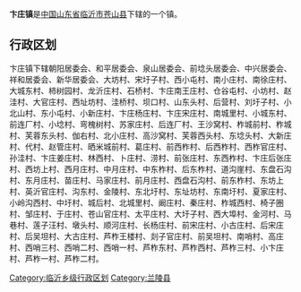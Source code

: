 '''卞庄镇'''是[[中华人民共和国|中国]][[山东省|山东省]][[临沂市|临沂市]][[苍山县|苍山县]]下辖的一个镇。

== 行政区划 ==

卞庄镇下辖朝阳居委会、和平居委会、泉山居委会、前埝头居委会、中兴居委会、祥和居委会、新华居委会、大坊村、宋圩子村、西小屯村、南小庄村、南徐庄村、大城东村、柿树园村、龙沂庄村、石桥村、卞庄南王庄村、仓谷屯村、小坊村、赵洼村、大官庄村、西址坊村、洼桥村、坝口村、山东头村、后营村、刘圩子村、小北山村、东小屯村、小新庄村、卞庄杨庄村、卞庄宋庄村、南城里村、小城东村、前连厂村、小埝村、弯槐树村、苏家庄村、后连厂村、王沙窝村、柞城前村、柞城村、芙蓉东头村、伽右村、北小庄村、高沙窝村、芙蓉西头村、东埝头村、大新庄村、代村、赵管庄村、晒米城前村、葛庄村、前西柞村、后西柞村、西柞官庄村、孙洼村、卞庄姜庄村、林西村、卜庄村、涝村、前张庄村、东西柞村、卞庄后张庄村、西坊上村、西月庄村、中月庄村、中东柞村、后东柞村、道沟崖村、东盘石沟村、东月庄村、苗庄村、马家庄村、前月庄村、西盘石沟村、前东柞村、东坊上村、英沂官庄村、沟东村、金陵村、东北圩村、东址坊村、东南圩村、夏家庄村、小岭沟西村、中圩村、城后村、北城里村、阚庄村、秦庄村、柞城西村、椅子圈村、邹庄村、于庄村、苍山官庄村、太平庄村、大圩子村、西大埠村、金河村、马巷村、莲子汪村、墩头村、顺河庄村、长杨庄村、前宋庄村、小古庄村、后宋庄村、后吴坦村、大古庄村、芦柞王楼村、剡子官庄村、前吴坦村、南哨村、高庄村、西哨三村、西哨二村、西哨一村、芦柞东村、芦柞西村、芦柞三村、小卞庄村、芦柞一村、芦柞二村。

{{山东小作品}}
{{苍山县行政区划}}

[[Category:临沂乡级行政区划|Category:临沂乡级行政区划]]
[[Category:兰陵县|Category:兰陵县]]